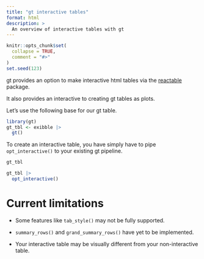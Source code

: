 ```yaml
---
title: "gt interactive tables"
format: html
description: >
  An overview of interactive tables with gt
---
```


```r
knitr::opts_chunk$set(
  collapse = TRUE,
  comment = "#>"
)
set.seed(123)
```

gt provides an option to make interactive html tables via the [reactable](https://glin.github.io/reactable/index.html) package.

It also provides an interactive to creating gt tables as plots.

Let's use the following base for our gt table.

```r
library(gt)
gt_tbl <- exibble |>
  gt()
```

To create an interactive table, you have simply have to pipe `opt_interactive()` to your existing gt pipeline.

```r
gt_tbl
```

```r
gt_tbl |>
  opt_interactive()
```

# Current limitations

* Some features like `tab_style()` may not be fully supported. 

* `summary_rows()` and `grand_summary_rows()` have yet to be implemented.

* Your interactive table may be visually different from your non-interactive table.

